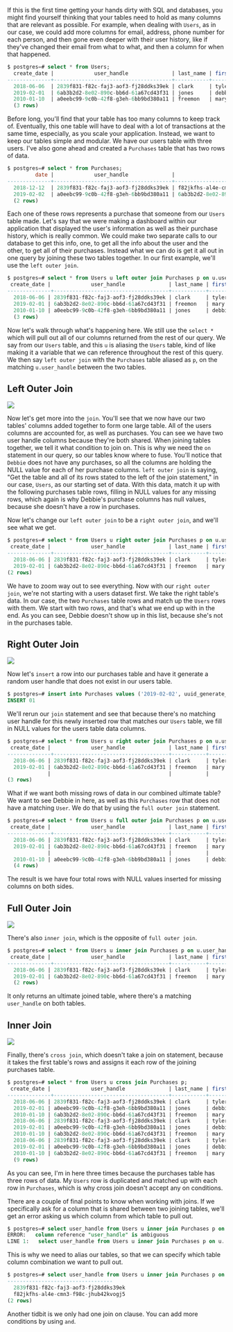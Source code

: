 <!-- JOINS -->

<link href="style.css" rel="stylesheet"></link>

If this is the first time getting your hands dirty with SQL and databases, you might find yourself thinking that your tables need to hold as many columns that are relevant as possible. For example, when dealing with `Users`, as in our case, we could add more columns for email, address, phone number for each person, and then gone even deeper with their user history, like if they've changed their email from what to what, and then a column for when that happened.

```sql 
$ postgres=# select * from Users; 
  create_date |             user_handle              | last_name | first _name 
--------------+--------------------------------------+-----------+-------------
  2018-06-06  | 2839f831-f82c-faj3-aof3-fj28ddks39ek | clark     | tyler  
  2019-02-01  | 6ab3b2d2-8e02-890c-bb6d-61a67cd43f31 | jones     | debbie    
  2010-01-10  | a0eebc99-9c0b-42f8-g3eh-6bb9bd380a11 | freemon   | mary  
  (3 rows)
```

Before long, you'll find that your table has too many columns to keep track of. Eventually, this one table will have to deal with a lot of transactions at the same time, especially, as you scale your application. Instead, we want to keep our tables simple and modular. We have our users table with three users. I've also gone ahead and created a `Purchases` table that has two rows of data.

```sql 
$ postgres=# select * from Purchases; 
         date |             user_handle              |                   sku                    | quality 
--------------+--------------------------------------+------------------------------------------+-------------
  2018-12-12  | 2839f831-f82c-faj3-aof3-fj28ddks39ek | f82jkfhs-al4e-cmn3-f98c-jhub42kvogj5     |       2  
  2019-02-02  | a0eebc99-9c0b-42f8-g3eh-6bb9bd380a11 | 6ab3b2d2-8e02-890c-bb6d-61a67cd43f31     |       1    
  (2 rows)
```

Each one of these rows represents a purchase that someone from our `Users` table made. Let's say that we were making a dashboard within our application that displayed the user's information as well as their purchase history, which is really common. We could make two separate calls to our database to get this info, one, to get all the info about the user and the other, to get all of their purchases. Instead what we can do is get it all out in one query by joining these two tables together. In our first example, we'll use the `left outer join`. 

```sql 
$ postgres=# select * from Users u left outer join Purchases p on u.user_handle = p.user_handle; 
 create_date |             user_handle              | last_name | first _name  |  date      |             user_handle              |                    sku                 |   quantity 
--------------+-------------------------------------+-----------+--------------+------------+--------------------------------------+--------------------------------------+-----------------
  2018-06-06 | 2839f831-f82c-faj3-aof3-fj28ddks39ek | clark     | tyler        | 2018-12-12 | 2839f831-f82c-faj3-aof3-fj28ddks39ek | f82jkfhs-al4e-cmn3-f98c-jhub42kvogj5 |       2
  2019-02-01 | 6ab3b2d2-8e02-890c-bb6d-61a67cd43f31 | freemon   | mary         | 2019-02-02 | a0eebc99-9c0b-42f8-g3eh-6bb9bd380a11 | 6ab3b2d2-8e02-890c-bb6d-61a67cd43f31 |       1  
  2010-01-10 | a0eebc99-9c0b-42f8-g3eh-6bb9bd380a11 | jones     | debbie
  (3 rows)
```

Now let's walk through what's happening here. We still use the `select *` which will pull out all of our columns returned from the rest of our query. We say from our `Users` table, and this `u` is aliasing the `Users` table, kind of like making it a variable that we can reference throughout the rest of this query. We then say `left outer join` with the `Purchases` table aliased as `p`, on the matching `u.user_handle` between the two tables. 

<div>
<h2 style={{ textAlign: 'center', color: '#3891E0', fontWeight: '300' }}>Left Outer Join</h2>
<img src="./sql-gifs/sql-left-outer-join.gif" />
</div>

Now let's get more into the `join`. You'll see that we now have our two tables' columns added together to form one large table. All of the users columns are accounted for, as well as purchases. You can see we have two user handle columns because they're both shared. When joining tables together, we tell it what condition to join on. This is why we need the `on` statement in our query, so our tables know where to fuse. You'll notice that `Debbie` does not have any purchases, so all the columns are holding the NULL value for each of her purchase columns. `left outer join` is saying, "Get the table and all of its rows stated to the left of the join statement," in our case, `Users`, as our starting set of data. With this data, match it up with the following purchases table rows, filling in NULL values for any missing rows, which again is why Debbie's purchase columns has null values, because she doesn't have a row in purchases.

Now let's change our `left outer join` to be a `right outer join`, and we'll see what we get. 

```sql 
$ postgres=# select * from Users u right outer join Purchases p on u.user_handle = p.user_handle; 
 create_date |             user_handle              | last_name | first _name  |  date      |             user_handle              |                    sku               | quality 
--------------+-------------------------------------+-----------+--------------+------------+--------------------------------------+--------------------------------------+-----------------
  2018-06-06 | 2839f831-f82c-faj3-aof3-fj28ddks39ek | clark     | tyler        | 2018-12-12 | 2839f831-f82c-faj3-aof3-fj28ddks39ek | f82jkfhs-al4e-cmn3-f98c-jhub42kvogj5 |       2
  2019-02-01 | 6ab3b2d2-8e02-890c-bb6d-61a67cd43f31 | freemon   | mary         | 2019-02-02 | a0eebc99-9c0b-42f8-g3eh-6bb9bd380a11 | 6ab3b2d2-8e02-890c-bb6d-61a67cd43f31 |       1  
(2 rows)
```

We have to zoom way out to see everything. Now with our `right outer join`, we're not starting with a users dataset first. We take the right table's data. In our case, the two `Purchases` table rows and match up the `Users` rows with them. We start with two rows, and that's what we end up with in the end. As you can see, Debbie doesn't show up in this list, because she's not in the purchases table. 

<div>
<h2 style={{ textAlign: 'center', color: '#3891E0', fontWeight: '300' }}>Right Outer Join</h2>
<img src="./sql-gifs/sql-right-outer-join.gif" />
</div>

Now let's `insert` a row into our purchases table and have it generate a random user handle that does not exist in our users table. 

```sql 
$ postgres=# insert into Purchases values ('2019-02-02', uuid_generate_v4(), uuid_generate_v4(), 1);
INSERT 01 
```

We'll rerun our `join` statement and see that because there's no matching user handle for this newly inserted row that matches our `Users` table, we fill in NULL values for the users table data columns.

```sql 
$ postgres=# select * from Users u right outer join Purchases p on u.user_handle = p.user_handle; 
 create_date |             user_handle              | last_name | first _name  |  date      |             user_handle              |                    sku               | quality 
--------------+-------------------------------------+-----------+--------------+------------+--------------------------------------+--------------------------------------+-----------------
  2018-06-06 | 2839f831-f82c-faj3-aof3-fj28ddks39ek | clark     | tyler        | 2018-12-12 | 2839f831-f82c-faj3-aof3-fj28ddks39ek | f82jkfhs-al4e-cmn3-f98c-jhub42kvogj5 |       2
  2019-02-01 | 6ab3b2d2-8e02-890c-bb6d-61a67cd43f31 | freemon   | mary         | 2019-02-02 | a0eebc99-9c0b-42f8-g3eh-6bb9bd380a11 | 6ab3b2d2-8e02-890c-bb6d-61a67cd43f31 |       1  
             |                                      |           |              | 2019-02-02 | pha93nc4-p2l4-cn9x-fn10-fn2kgph82zx4 | 0oqm38fb-fm18-fh2k-3nvo-23hgk4nehvsl |       1  
(3 rows)
```

What if we want both missing rows of data in our combined ultimate table? We want to see Debbie in here, as well as this `Purchases` row that does not have a matching `User`. We do that by using the `full outer join` statement. 

```sql 
$ postgres=# select * from Users u full outer join Purchases p on u.user_handle = p.user_handle; 
 create_date |             user_handle              | last_name | first _name  |  date      |             user_handle              |                    sku               | quality 
--------------+-------------------------------------+-----------+--------------+------------+--------------------------------------+--------------------------------------+-----------------
  2018-06-06 | 2839f831-f82c-faj3-aof3-fj28ddks39ek | clark     | tyler        | 2018-12-12 | 2839f831-f82c-faj3-aof3-fj28ddks39ek | f82jkfhs-al4e-cmn3-f98c-jhub42kvogj5 |       2
  2019-02-01 | 6ab3b2d2-8e02-890c-bb6d-61a67cd43f31 | freemon   | mary         | 2019-02-02 | a0eebc99-9c0b-42f8-g3eh-6bb9bd380a11 | 6ab3b2d2-8e02-890c-bb6d-61a67cd43f31 |       1  
             |                                      |           |              | 2019-02-02 | pha93nc4-p2l4-cn9x-fn10-fn2kgph82zx4 | 0oqm38fb-fm18-fh2k-3nvo-23hgk4nehvsl |       1  
  2010-01-10 | a0eebc99-9c0b-42f8-g3eh-6bb9bd380a11 | jones     | debbie
  (4 rows)
```

The result is we have four total rows with NULL values inserted for missing columns on both sides.

<div>
<h2 style={{ textAlign: 'center', color: '#3891E0', fontWeight: '300' }}>Full Outer Join</h2>
<img src="./sql-gifs/sql-outer-join.gif" />
</div>


There's also `inner join`, which is the opposite of `full outer join`. 

```sql 
$ postgres=# select * from Users u inner join Purchases p on u.user_handle = p.user_handle; 
 create_date |             user_handle              | last_name | first _name  |  date      |             user_handle              |                    sku               | quality 
--------------+-------------------------------------+-----------+--------------+------------+--------------------------------------+--------------------------------------+-----------------
  2018-06-06 | 2839f831-f82c-faj3-aof3-fj28ddks39ek | clark     | tyler        | 2018-12-12 | 2839f831-f82c-faj3-aof3-fj28ddks39ek | f82jkfhs-al4e-cmn3-f98c-jhub42kvogj5 |       2
  2019-02-01 | 6ab3b2d2-8e02-890c-bb6d-61a67cd43f31 | freemon   | mary         | 2019-02-02 | a0eebc99-9c0b-42f8-g3eh-6bb9bd380a11 | 6ab3b2d2-8e02-890c-bb6d-61a67cd43f31 |       1  
  (2 rows)
```

It only returns an ultimate joined table, where there's a matching `user_handle` on both tables.

<div>
<h2 style={{ textAlign: 'center', color: '#3891E0', fontWeight: '300' }}>Inner Join</h2>
<img src="./sql-gifs/sql-inner-join.gif" />
</div>


Finally, there's `cross join`, which doesn't take a join on statement, because it takes the first table's rows and assigns it each row of the joining purchases table.

```sql 
$ postgres=# select * from Users u cross join Purchases p; 
 create_date |             user_handle              | last_name | first _name  |  date      |             user_handle              |                    sku               | quality 
--------------+-------------------------------------+-----------+--------------+------------+--------------------------------------+--------------------------------------+-----------------
  2018-06-06 | 2839f831-f82c-faj3-aof3-fj28ddks39ek | clark     | tyler        | 2018-12-12 | 2839f831-f82c-faj3-aof3-fj28ddks39ek | f82jkfhs-al4e-cmn3-f98c-jhub42kvogj5 |       2
  2019-02-01 | a0eebc99-9c0b-42f8-g3eh-6bb9bd380a11 | jones     | debbie       | 2018-12-12 | 2839f831-f82c-faj3-aof3-fj28ddks39ek | f82jkfhs-al4e-cmn3-f98c-jhub42kvogj5 |       2
  2010-01-10 | 6ab3b2d2-8e02-890c-bb6d-61a67cd43f31 | freemon   | mary         | 2018-12-12 | 2839f831-f82c-faj3-aof3-fj28ddks39ek | f82jkfhs-al4e-cmn3-f98c-jhub42kvogj5 |       2
  2018-06-06 | 2839f831-f82c-faj3-aof3-fj28ddks39ek | clark     | tyler        | 2019-02-02 | a0eebc99-9c0b-42f8-g3eh-6bb9bd380a11 | 6ab3b2d2-8e02-890c-bb6d-61a67cd43f31 |       1  
  2019-02-01 | a0eebc99-9c0b-42f8-g3eh-6bb9bd380a11 | jones     | debbie       | 2019-02-02 | a0eebc99-9c0b-42f8-g3eh-6bb9bd380a11 | 6ab3b2d2-8e02-890c-bb6d-61a67cd43f31 |       1
  2010-01-10 | 6ab3b2d2-8e02-890c-bb6d-61a67cd43f31 | freemon   | mary         | 2019-02-02 | a0eebc99-9c0b-42f8-g3eh-6bb9bd380a11 | 6ab3b2d2-8e02-890c-bb6d-61a67cd43f31 |       1
  2018-06-06 | 2839f831-f82c-faj3-aof3-fj28ddks39ek | clark     | tyler        | 2019-02-02 | pha93nc4-p2l4-cn9x-fn10-fn2kgph82zx4 | 0oqm38fb-fm18-fh2k-3nvo-23hgk4nehvsl |       1
  2019-02-01 | a0eebc99-9c0b-42f8-g3eh-6bb9bd380a11 | jones     | debbie       | 2019-02-02 | pha93nc4-p2l4-cn9x-fn10-fn2kgph82zx4 | 0oqm38fb-fm18-fh2k-3nvo-23hgk4nehvsl |       1
  2010-01-10 | 6ab3b2d2-8e02-890c-bb6d-61a67cd43f31 | freemon   | mary         | 2019-02-02 | pha93nc4-p2l4-cn9x-fn10-fn2kgph82zx4 | 0oqm38fb-fm18-fh2k-3nvo-23hgk4nehvsl |       1  
  (9 rows)
```

As you can see, I'm in here three times because the purchases table has three rows of data. My `Users` row is duplicated and matched up with each row in `Purchases`, which is why cross join doesn't accept any on conditions.

There are a couple of final points to know when working with joins. If we specifically ask for a column that is shared between two joining tables, we'll get an error asking us which column from which table to pull out. 

```sql
$ postgres=# select user_handle from Users u inner join Purchases p on u.user_handle = p.user_handle;
ERROR:   column reference "user_handle" is ambiguous 
LINE 1:   select user_handle from Users u inner join Purchases p on u....
```

This is why we need to alias our tables, so that we can specify which table column combination we want to pull out. 

```sql
$ postgres=# select user_handle from Users u inner join Purchases p on u.user_handle = p.user_handle;
----------------------------------
  2839f831-f82c-faj3-aof3-fj28ddks39ek
  f82jkfhs-al4e-cmn3-f98c-jhub42kvogj5
(2 rows)
```

Another tidbit is we only had one join on clause. You can add more conditions by using `and`.
